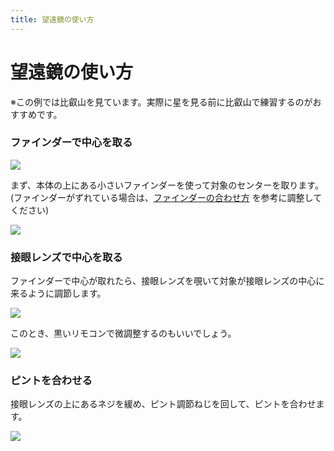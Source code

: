 ```yaml
---
title: 望遠鏡の使い方
---
```



# 望遠鏡の使い方

※この例では比叡山を見ています。実際に星を見る前に比叡山で練習するのがおすすめです。

<Steps>

### ファインダーで中心を取る

![](/finder_m.webp)

まず、本体の上にある小さいファインダーを使って対象のセンターを取ります。(ファインダーがずれている場合は、[ファインダーの合わせ方](/dome/finder) を参考に調整してください)

![](/finder_look_m.webp)

### 接眼レンズで中心を取る

ファインダーで中心が取れたら、接眼レンズを覗いて対象が接眼レンズの中心に来るように調節します。

![](/lens_m.webp)

このとき、黒いリモコンで微調整するのもいいでしょう。

![](/lens_remote_m.webp)

### ピントを合わせる

接眼レンズの上にあるネジを緩め、ピント調節ねじを回して、ピントを合わせます。

![](/lens_aj_screw_m.webp)

</Steps>
